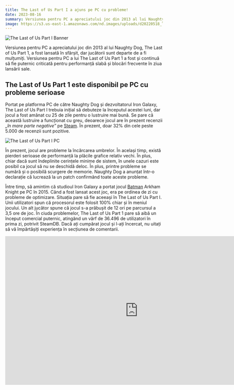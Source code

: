 ```yaml
---
title: The Last of Us Part I a ajuns pe PC cu probleme!
date: 2023-08-16
summary: Versiunea pentru PC a apreciatului joc din 2013 al lui Naughty Dog, The Last of Us Part 1, a fost lansată în sfârșit, dar jucătorii sunt departe de a fi mulțumiți.
image: https://s3.us-east-1.amazonaws.com/nd.images/uploads/d20220518_TLOUX_SocialAssets_T1X_-Annouce_16x9.jpg 
---
```


![The Last of Us Part I Banner](https://s3.us-east-1.amazonaws.com/nd.images/uploads/d20220518_TLOUX_SocialAssets_T1X_-Annouce_16x9.jpg)

Versiunea pentru PC a apreciatului joc din 2013 al lui Naughty Dog, The Last of Us Part 1, a fost lansată în sfârșit, dar jucătorii sunt departe de a fi mulțumiți. Versiunea pentru PC a lui The Last of Us Part 1 a fost și continuă să fie puternic criticată pentru performanță slabă și blocări frecvente în ziua lansării sale.

## The Last of Us Part 1 este disponibil pe PC cu probleme serioase

Portat pe platforma PC de către Naughty Dog și dezvoltatorul Iron Galaxy, The Last of Us Part I trebuia inițial să debuteze la începutul acestei luni, dar jocul a fost amânat cu 25 de zile pentru o lustruire mai bună. Se pare că această lustruire a funcționat cu greu, deoarece jocul are în prezent recenzii _„în mare parte negative”_ pe [Steam](https://store.steampowered.com/app/1888930/The_Last_of_Us_Part_I/). În prezent, doar 32% din cele peste 5.000 de recenzii sunt pozitive.

![The Last of Us Part I PC](https://geeki.ro/wp-content/uploads/2023/03/The-Last-of-Us-Part-I.webp)

În prezent, jocul are probleme la încărcarea umbrelor. În același timp, există pierderi serioase de performanță la plăcile grafice relativ vechi. În plus, chiar dacă sunt îndeplinite cerințele minime de sistem, în unele cazuri este posibil ca jocul să nu se deschidă deloc. În plus, printre probleme se numără și o posibilă scurgere de memorie. Naughty Dog a anunțat într-o declarație că lucrează la un patch confirmând toate aceste probleme.

Între timp, să amintim că studioul Iron Galaxy a portat jocul [Batman](https://geeki.ro/tag/batman/ "Batman") Arkham Knight pe PC în 2015. Când a fost lansat acest joc, era pe ordinea de zi cu probleme de optimizare. Situația pare să fie aceeași în The Last of Us Part I. Unii utilizatori spun că procesorul este folosit 100% chiar și în meniul jocului. Un alt jucător spune că jocul s-a prăbușit de 12 ori pe parcursul a 3,5 ore de joc. În ciuda problemelor, The Last of Us Part 1 pare să aibă un început comercial puternic, atingând un vârf de 36.496 de utilizatori în prima zi, potrivit SteamDB. Dacă ați cumpărat jocul și l-ați încercat, nu uitați să vă împărtășiți experiența în secțiunea de comentarii.

<iframe loading="lazy" width="847" height="476" src="https://www.youtube.com/embed/CxVyuE2Nn_w" title="The Last of Us Part I - Launch Trailer | PC Games" frameborder="0" allow="accelerometer; autoplay; clipboard-write; encrypted-media; gyroscope; picture-in-picture; web-share" allowfullscreen="true"></iframe>

